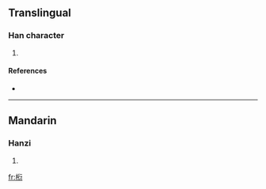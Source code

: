==Translingual==

===Han character===
{{Han char|rn=75|rad=木|as=09|sn=13|four=4192<sub>1</sub>|canj=木竹人弓 (DHON), X木竹人弓 (XDHON)}}

# {{defn|Han|sort=木09}}

====References====
* {{Han ref|kx=0538.040|dkj=15086|hdz=21252.050|uh=693C|ud=26940|bh=DDF4|bd=56820}}

----

==Mandarin==

===Hanzi===
{{cmn-hanzi|pin=[[yǎn]] ([[yan3]])|wg=yen<sup>3</sup>}}

# {{defn|Mandarin}}

[[fr:椼]]